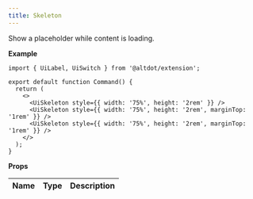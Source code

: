 ```yaml
---
title: Skeleton
---
```



Show a placeholder while content is loading.

**Example**

<div className="example-wrapper">
  <div className="component">
    <div className="w-full flex flex-col items-center">
      <UiSkeleton style={{ width: '75%', height: '2rem' }} />
      <UiSkeleton style={{ width: '75%', height: '2rem' }} />
      <UiSkeleton style={{ width: '75%', height: '2rem' }} />
    </div>
  </div>

```tsx
import { UiLabel, UiSwitch } from '@altdot/extension';

export default function Command() {
  return (
    <>
      <UiSkeleton style={{ width: '75%', height: '2rem' }} />
      <UiSkeleton style={{ width: '75%', height: '2rem', marginTop: '1rem' }} />
      <UiSkeleton style={{ width: '75%', height: '2rem', marginTop: '1rem' }} />
    </>
  );
}
```
</div>

**Props**

| Name | Type | Description |
| ----------- | ----------- | ----------- |

